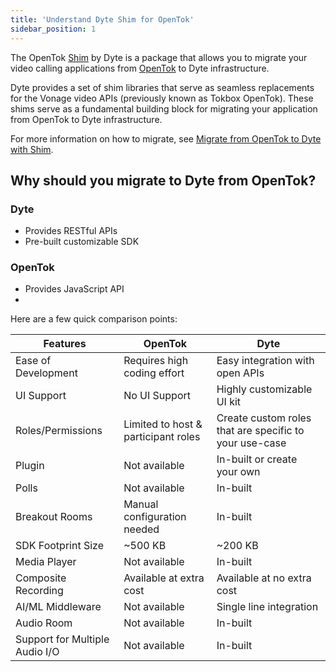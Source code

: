 ```yaml
---
title: 'Understand Dyte Shim for OpenTok'
sidebar_position: 1
---
```


The OpenTok [Shim](<https://en.wikipedia.org/wiki/Shim_(computing)>) by Dyte is a package that allows you to migrate your video calling applications from [OpenTok](https://tokbox.com/developer/) to Dyte infrastructure.

Dyte provides a set of shim libraries that serve as seamless replacements for the Vonage video APIs (previously known as Tokbox OpenTok). These shims serve as a fundamental building block for migrating your application from OpenTok to Dyte infrastructure.

For more information on how to migrate, see [Migrate from OpenTok to Dyte with Shim](/guides/migration/opentok/opentok-shim-by-dyte).

## Why should you migrate to Dyte from OpenTok?

### Dyte

- Provides RESTful APIs
- Pre-built customizable SDK

### OpenTok

- Provides JavaScript API
-

Here are a few quick comparison points:

| **Features**                   | **OpenTok**                         | **Dyte**                                               |
| ------------------------------ | ----------------------------------- | ------------------------------------------------------ |
| Ease of Development            | Requires high coding effort         | Easy integration with open APIs                        |
| UI Support                     | No UI Support                       | Highly customizable UI kit                             |
| Roles/Permissions              | Limited to host & participant roles | Create custom roles that are specific to your use-case |
| Plugin                         | Not available                       | In-built or create your own                            |
| Polls                          | Not available                       | In-built                                               |
| Breakout Rooms                 | Manual configuration needed         | In-built                                               |
| SDK Footprint Size             | ~500 KB                             | ~200 KB                                                |
| Media Player                   | Not available                       | In-built                                               |
| Composite Recording            | Available at extra cost             | Available at no extra cost                             |
| AI/ML Middleware               | Not available                       | Single line integration                                |
| Audio Room                     | Not available                       | In-built                                               |
| Support for Multiple Audio I/O | Not available                       | In-built                                               |
